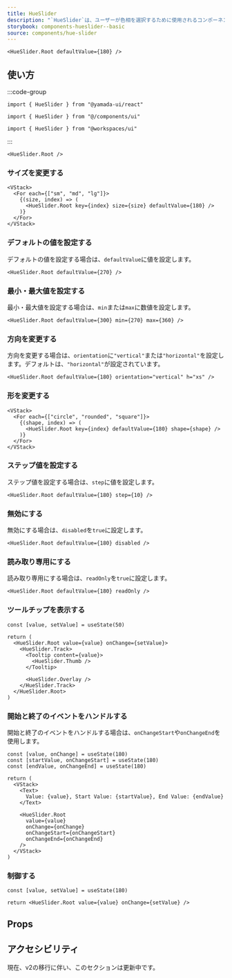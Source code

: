 ```yaml
---
title: HueSlider
description: "`HueSlider`は、ユーザーが色相を選択するために使用されるコンポーネントです。"
storybook: components-hueslider--basic
source: components/hue-slider
---
```


```tsx preview
<HueSlider.Root defaultValue={180} />
```

## 使い方

:::code-group

```tsx [package]
import { HueSlider } from "@yamada-ui/react"
```

```tsx [alias]
import { HueSlider } from "@/components/ui"
```

```tsx [monorepo]
import { HueSlider } from "@workspaces/ui"
```

:::

```tsx
<HueSlider.Root />
```

### サイズを変更する

```tsx preview
<VStack>
  <For each={["sm", "md", "lg"]}>
    {(size, index) => (
      <HueSlider.Root key={index} size={size} defaultValue={180} />
    )}
  </For>
</VStack>
```

### デフォルトの値を設定する

デフォルトの値を設定する場合は、`defaultValue`に値を設定します。

```tsx preview
<HueSlider.Root defaultValue={270} />
```

### 最小・最大値を設定する

最小・最大値を設定する場合は、`min`または`max`に数値を設定します。

```tsx preview
<HueSlider.Root defaultValue={300} min={270} max={360} />
```

### 方向を変更する

方向を変更する場合は、`orientation`に`"vertical"`または`"horizontal"`を設定します。デフォルトは、`"horizontal"`が設定されています。

```tsx preview
<HueSlider.Root defaultValue={180} orientation="vertical" h="xs" />
```

### 形を変更する

```tsx preview
<VStack>
  <For each={["circle", "rounded", "square"]}>
    {(shape, index) => (
      <HueSlider.Root key={index} defaultValue={180} shape={shape} />
    )}
  </For>
</VStack>
```

### ステップ値を設定する

ステップ値を設定する場合は、`step`に値を設定します。

```tsx preview
<HueSlider.Root defaultValue={180} step={10} />
```

### 無効にする

無効にする場合は、`disabled`を`true`に設定します。

```tsx preview
<HueSlider.Root defaultValue={180} disabled />
```

### 読み取り専用にする

読み取り専用にする場合は、`readOnly`を`true`に設定します。

```tsx preview
<HueSlider.Root defaultValue={180} readOnly />
```

### ツールチップを表示する

```tsx preview functional client
const [value, setValue] = useState(50)

return (
  <HueSlider.Root value={value} onChange={setValue}>
    <HueSlider.Track>
      <Tooltip content={value}>
        <HueSlider.Thumb />
      </Tooltip>

      <HueSlider.Overlay />
    </HueSlider.Track>
  </HueSlider.Root>
)
```

### 開始と終了のイベントをハンドルする

開始と終了のイベントをハンドルする場合は、`onChangeStart`や`onChangeEnd`を使用します。

```tsx preview functional client
const [value, onChange] = useState(180)
const [startValue, onChangeStart] = useState(180)
const [endValue, onChangeEnd] = useState(180)

return (
  <VStack>
    <Text>
      Value: {value}, Start Value: {startValue}, End Value: {endValue}
    </Text>

    <HueSlider.Root
      value={value}
      onChange={onChange}
      onChangeStart={onChangeStart}
      onChangeEnd={onChangeEnd}
    />
  </VStack>
)
```

### 制御する

```tsx preview functional client
const [value, setValue] = useState(180)

return <HueSlider.Root value={value} onChange={setValue} />
```

## Props

<PropsTable name="hue-slider" />

## アクセシビリティ

現在、v2の移行に伴い、このセクションは更新中です。

